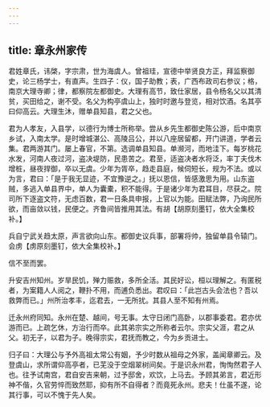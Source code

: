 ```yaml
---
---
---
```

title: 章永州家传
---



君姓章氏，讳棨，字宗肃，世为海虞人。曾祖珪，宣德中举贤良方正，拜监察御史，论三杨学士，有直声。生四子：仪，国子助教；表，广西布政司右参议；格，南京大理寺卿；律，都察院左都御史。大理有高节，致仕家居，县令杨名父以其清贫，买田给之，谢不受。名父为构亭虞山上，独时时邀与登览，相对饮酒。名其亭曰仰高云。大理生沐，赠单县知县，君之父也。

君为人孝友，入县学，以德行为博士所称举。尝从乡先生都御史陈公游，后中南京乡试，入南太学。是时增城湛公、高陵吕公，并以八座居留都，开门讲道，学者云集。君两游其门。屡上春官，不第。选调单县知县。单濒河，而地洼下。每岁桃花水发，河南人夜过河，盗决堤防，民患苦之。君至，适盗决者水将泛，率丁夫伐木增桩，昼夜捍御，卒以无虞。少年为胥卒，趋走县庭，候伺短长，规为不法。或以为言，君曰：「是于我无显迹，不宜豫逆之。」抚以恩信，皆感激思为用。山东盗贼，多逃入单县界中，单人为囊橐，积不能得。于是诸少年为君耳目，尽获之。院司所下逐盗文符，无虑百数，君一日条具申报，上官以为能。田赋法弊，乃询民所欲，而亩敛以钱，民便之。齐鲁间皆推用其法。有胡【胡原刻墨钉，依大全集校补。】

兵自宁武关趋太原，声言欲向山东。都御史议兵事，部署将帅，独留单县令辕门。会虏【虏原刻墨钉，依大全集校补。】

信不至而罢。

升安吉州知州。岁旱民饥，殚力赈救，多所全活。其民好讼，桓以理解之。有匿税者，为案籍人人阅之，鞭扑不用，而逋负悉出。君叹曰：「此岂古头会法也？吾以救弊而已。」州所治孝丰，迄君去，一无所扰。其县人至不知有州焉。

迁永州府同知。永州在楚、越间，号无事。太守日闭门高卧，以郡事委君。君亦优游而已。上疏乞休，方治行而卒。此其弟宗实之所称者云尔。宗实父涯，君之从父。初无子，以君为子。晚得宗实，君抚而教之，今为乡贡进士。

归子曰：大理公与予外高祖太常公有姻，予少时数从祖母之外家，盖闻章卿云。及登虞山，求所谓仰高亭者，已芜没于空烟翠树间矣。于是识永州君，恂恂然君子人也。往予试南宫，君自安吉来朝，过予邸舍，欢饮，上马去。予顾其弟言，君近形神不偕，久官劳悴而致然耶，抑有所不自得者？而竟死永州。悲夫！仕虽不遂，论其行事，可以不愧于先人矣。